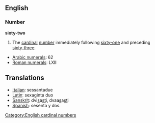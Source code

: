 == English ==
=== Number ===
'''sixty-two'''

#The [[cardinal]] [[number]] immediately following [[sixty-one]] and preceding [[sixty-three]].

*[[w:Arabic Numerals|Arabic numerals]]: 62
*[[w:Roman numerals|Roman numerals]]: LXII

==Translations==
*[[Italian]]: sessantadue
*[[Latin]]: sexaginta duo
*[[Sanskrit]]: dvi<u>s</u>a<u>st</u>i, dvaa<u>s</u>a<u>st</u>i
*[[Spanish]]: sesenta y dos

[[Category:English cardinal numbers]]